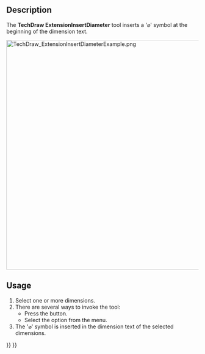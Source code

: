 <languages/>

{{Docnav
|[[TechDraw_ExtensionLinePerpendicular|ExtensionLinePerpendicular]]
|[[TechDraw_ExtensionInsertSquare|ExtensionInsertSquare]]
|[[TechDraw_Workbench|TechDraw]]
|IconL=TechDraw_ExtensionLinePerpendicular.svg
|IconR=TechDraw_ExtensionInsertSquare.svg
|IconC=Workbench_TechDraw.svg
}}

{{GuiCommand
|Name=TechDraw ExtensionInsertDiameter
|MenuLocation=TechDraw → Extensions: Dimensions → Insert '⌀' Prefix
|Workbenches=[[TechDraw_Workbench|TechDraw]]
|Shortcut=
|Version=0.20
|SeeAlso=[[TechDraw_ExtensionInsertSquare|TechDraw ExtensionInsertSquare]], [[TechDraw_ExtensionInsertRepetition|TechDraw ExtensionInsertRepetition]]
}}

==Description==

The '''TechDraw ExtensionInsertDiameter''' tool inserts a '⌀' symbol at the beginning of the dimension text.

[[Image:TechDraw_ExtensionInsertDiameterExample.png|600px]]
{{Caption|On the right dimensions with the inserted symbol}}

==Usage==

# Select one or more dimensions.
# There are several ways to invoke the tool:
#* Press the {{Button|[[Image:TechDraw_ExtensionInsertDiameter.svg|16px]] [[TechDraw_ExtensionInsertDiameter|Insert '⌀' Prefix]]}} button.
#* Select the {{MenuCommand|TechDraw → Extensions: Dimensions → [[Image:TechDraw_ExtensionInsertDiameter.svg|16px]] Insert '⌀' Prefix}} option from the menu.
# The '⌀' symbol is inserted in the dimension text of the selected dimensions.


{{Docnav
|[[TechDraw_ExtensionLinePerpendicular|ExtensionLinePerpendicular]]
|[[TechDraw_ExtensionInsertSquare|ExtensionInsertSquare]]
|[[TechDraw_Workbench|TechDraw]]
|IconL=TechDraw_ExtensionLinePerpendicular.svg
|IconR=TechDraw_ExtensionInsertSquare.svg
|IconC=Workbench_TechDraw.svg
}}

{{TechDraw_Tools_navi{{#translation:}}}}
{{Userdocnavi{{#translation:}}}}